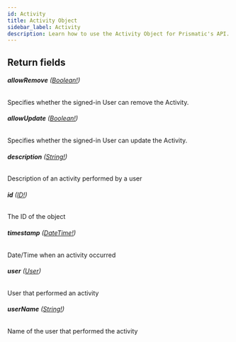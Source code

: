 ```yaml
---
id: Activity
title: Activity Object
sidebar_label: Activity
description: Learn how to use the Activity Object for Prismatic's API.
---
```


## Return fields

###### <b>allowRemove</b> ([Boolean!](api/schema/scalar/Boolean.mdx))

Specifies whether the signed-in User can remove the Activity.

###### <b>allowUpdate</b> ([Boolean!](api/schema/scalar/Boolean.mdx))

Specifies whether the signed-in User can update the Activity.

###### <b>description</b> ([String!](api/schema/scalar/String.mdx))

Description of an activity performed by a user

###### <b>id</b> ([ID!](api/schema/scalar/ID.mdx))

The ID of the object

###### <b>timestamp</b> ([DateTime!](api/schema/scalar/DateTime.mdx))

Date/Time when an activity occurred

###### <b>user</b> ([User](api/schema/object/User.mdx))

User that performed an activity

###### <b>userName</b> ([String!](api/schema/scalar/String.mdx))

Name of the user that performed the activity
